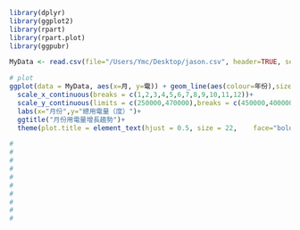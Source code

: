 ```r
library(dplyr)
library(ggplot2)
library(rpart)
library(rpart.plot)
library(ggpubr)

MyData <- read.csv(file="/Users/Ymc/Desktop/jason.csv", header=TRUE, sep=",", stringsAsFactors = FALSE)

# plot
ggplot(data = MyData, aes(x=月, y=電)) + geom_line(aes(colour=年份),size=1.7)+
  scale_x_continuous(breaks = c(1,2,3,4,5,6,7,8,9,10,11,12))+
  scale_y_continuous(limits = c(250000,470000),breaks = c(450000,400000,350000,300000,250000), labels = c("450k","400k","350k","300k","250k"))+
  labs(x="月份",y="總用電量（度）")+
  ggtitle("月份用電量增長趨勢")+
  theme(plot.title = element_text(hjust = 0.5, size = 22,    face="bold"),axis.title=element_text(size=14,face="bold"))

```
```r
#
#
#
#
#
#
#
#
#
#
```
